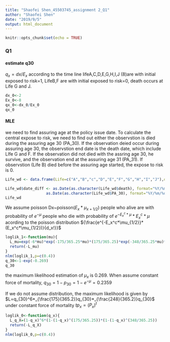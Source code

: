 ---
title: "Shaofei Shen_45503745_assignment 2_Q1"
author: "Shaofei Shen"
date: "2019/9/5"
output: html_document
---

```{r setup, include=FALSE}
knitr::opts_chunk$set(echo = TRUE)
```

### Q1
#### estimate q30
$q_x=dx/E_x$
according to the time line lifeA,C,D,E,G,H,I,J (8)are with initial exposed to risk=1, LifeB,F are with initial exposed to risk=0, death occurs at Life G and J.
```{r}
dx_0<-2
Ex_0<-8
qx_0<-dx_0/Ex_0
qx_0
```

#### MLE
we need to find assuring age at the policy issue date. To calculate the central expose to risk, we need to find out either the observstion is died during the assuring age 30 (PA_30). If the observation deied occur during assuring age 30, the observstion end date is the death date, which include LIfe G and F. If the observation did not died with the assring age 30, he survive, and the observation end at the assuring age 31 (PA_31). If observstion (Life B) died before the assuring age started, the expose to risk is 0.
```{r}
Life_wd <- data.frame(Life=c("A","B","c","D","E","F","G","H","I","J"),death=c("1995/6/20","1993/06/12","1995/12/18","1996/01/04","1996/04/28","1995/06/16","1996/04/21","1995/02/16","1996/08/22","1997/02/17"),PA_30=c("1994/06/20","1994/08/06","1994/12/18","1995/01/04","1995/04/28","1995/06/16","1995/10/29","1994/02/16","1995/08/22","1996/03/06"))

Life_wd$date_diff <- as.Date(as.character(Life_wd$death), format="%Y/%m/%d")-
                  as.Date(as.character(Life_wd$PA_30), format="%Y/%m/%d")
Life_wd
```
We assume poisson Dx~poisson($E_x*\mu_{x+1/2}$)
people who alive are with probability of $e^{-\mu}$
people who die with probability of $e^{-E_x^c*\mu}*E_x^c*\mu$
acording to the poisson distribution ${\frac{e^{-E_x^c*\mu_{1/2}}*(E_x^c*\mu_{1/2})}{d_x!}}$
```{r}
loglik_1<-function(mu){
  L_mu=exp(-6*mu)*exp(-175/365.25*mu)*(175/365.25)*exp(-348/365.25*mu)*mu^2*(348/365.25)
  return(-L_mu)
}
nlm(loglik_1,p=c(0.4))
q_30<-1-exp(-0.269)
q_30
```
the maximum likelihood estimation of $\mu_x$ is 0.269. When assume constant force of mortality, $q_{30}=1-p_{30}=1-e^{-\mu}=0.2359$  

If we do not assume distribution, the maximum likelihood is given by $L=q_{30}^6*_{\frac{175}{365.2}}q_{30}*_{\frac{248}{365.2}}q_{30}$
under constant force of mortality $tp_x=(P_x)^t$
```{r}
loglik_0<-function(q_x){
  L_q_X=(1-q_x)^6*(1-(1-q_x)^(175/365.25))*(1-(1-q_x)^(348/365.25))
  return(-L_q_X)
}
nlm(loglik_0,p=c(0.4))
```